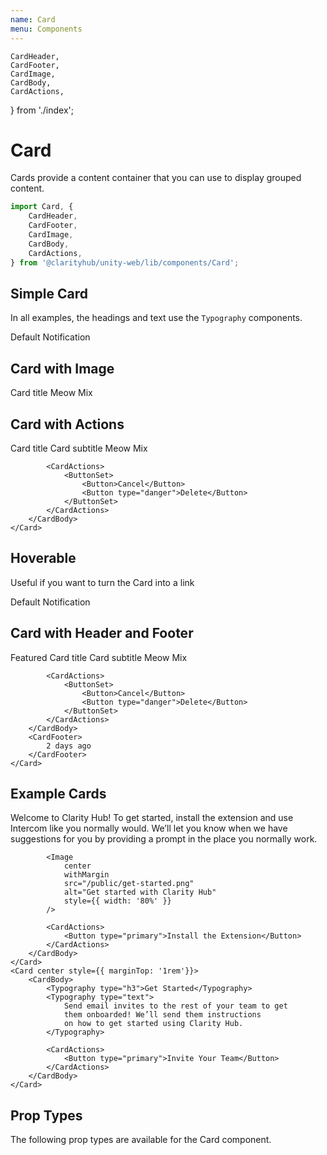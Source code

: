 ```yaml
---
name: Card
menu: Components
---
```


    CardHeader,
    CardFooter,
    CardImage,
    CardBody,
    CardActions,
} from './index';

# Card

Cards provide a content container that you can use to display grouped content.

```js
import Card, {
    CardHeader,
    CardFooter,
    CardImage,
    CardBody,
    CardActions,
} from '@clarityhub/unity-web/lib/components/Card';
```

## Simple Card

In all examples, the headings and text use the `Typography` components.

<Playground>
    <Card>
        <CardBody>
            <Typography type="text">
                Default
            </Typography>
        </CardBody>
    </Card>
    <Card type="notification" style={{ marginTop: '1rem'}}>
        <CardBody>
            <Typography type="text" color="white">
                Notification
            </Typography>
        </CardBody>
    </Card>
</Playground>

## Card with Image

<Playground>
    <Card style={{ width: '16rem' }}>
        <CardImage src="https://placehold.it/300x150" />
        <CardBody>
            <Typography type="h3">Card title</Typography>
            <Typography type="text">
                Meow Mix
            </Typography>
        </CardBody>
    </Card>
</Playground>

## Card with Actions

<Playground>
    <Card>
        <CardBody>
            <Typography type="h3">Card title</Typography>
            <Typography type="h4">Card subtitle</Typography>
            <Typography type="text">
                Meow Mix
            </Typography>

            <CardActions>
                <ButtonSet>
                    <Button>Cancel</Button>
                    <Button type="danger">Delete</Button>
                </ButtonSet>
            </CardActions>
        </CardBody>
    </Card>
</Playground>

## Hoverable

Useful if you want to turn the Card into a link

<Playground>
    <Card hoverable>
        <CardBody>
            <Typography type="text">
                Default
            </Typography>
        </CardBody>
    </Card>
    <Card hoverable type="notification" style={{ marginTop: '1rem'}}>
        <CardBody>
            <Typography type="text" color="white">
                Notification
            </Typography>
        </CardBody>
    </Card>
</Playground>

## Card with Header and Footer

<Playground>
    <Card>
        <CardHeader>
            Featured
        </CardHeader>
        <CardBody>
            <Typography type="h3">Card title</Typography>
            <Typography type="h4">Card subtitle</Typography>
            <Typography type="text">
                Meow Mix
            </Typography>

            <CardActions>
                <ButtonSet>
                    <Button>Cancel</Button>
                    <Button type="danger">Delete</Button>
                </ButtonSet>
            </CardActions>
        </CardBody>
        <CardFooter>
            2 days ago
        </CardFooter>
    </Card>
</Playground>

## Example Cards

<Playground>
    <Card center>
        <CardBody>
            <Typography type="h3">Welcome to Clarity Hub!</Typography>
            <Typography type="text">
                To get started, install the extension and use Intercom
                like you normally would. We’ll let you know when we
                have suggestions for you by providing a prompt in
                the place you normally work.
            </Typography>

            <Image
                center
                withMargin
                src="/public/get-started.png"
                alt="Get started with Clarity Hub"
                style={{ width: '80%' }}
            />

            <CardActions>
                <Button type="primary">Install the Extension</Button>
            </CardActions>
        </CardBody>
    </Card>
    <Card center style={{ marginTop: '1rem'}}>
        <CardBody>
            <Typography type="h3">Get Started</Typography>
            <Typography type="text">
                Send email invites to the rest of your team to get
                them onboarded! We’ll send them instructions
                on how to get started using Clarity Hub.
            </Typography>

            <CardActions>
                <Button type="primary">Invite Your Team</Button>
            </CardActions>
        </CardBody>
    </Card>
</Playground>

## Prop Types

The following prop types are available for the Card component.

<PropsTable of={CardPropTypes} />
